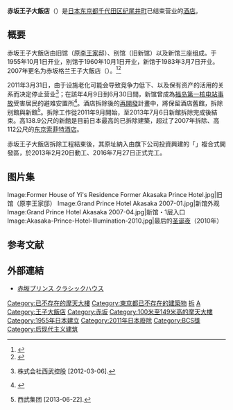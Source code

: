 {{noteTA|G1=Unit}}
{{Coord|35|40|48|N|139|44|14|E|display=title|region:JP-13_type:landmark_source:dewiki}}
{{Infobox Skyscraper
| building_name  = 赤坂王子大飯店<br>赤坂プリンスホテル
| image          = [[Image:Grand_Prince_Hotel_Akasaka.jpg|270px]]
| caption        = 
| year_highest   =
| year_end       =
| plural         =
| location       = 日本国东京都千代田区纪尾井町
| coordinates    =
| status         = '''已拆除'''
| groundbreaking =
| completion_date= 1982年11月（新馆）
| est-completion = 
| opening        = 1955年10月1日
| closed         = 2011年3月31日
| destroyed      =
| use            = 酒店
| antenna_spire  =
| roof           = 139米
| top_floor      = 
| floor_count    = 地上39层地下2层
| elevator_count =
| cost           =
| floor_area     = 67,751平方米
| architect      = [[丹下健三|丹下健三]]
| engineer       =
| contractor     = [[鹿岛建设|鹿岛建设]]<br />[[西武建设|西武建设]]
| developer      = 
| owner          =
}}
{{japanese
| japanese=赤坂プリンスホテル
| kana=あかさかプリンスホテル
| romaji=Akasaka Purinsu Hoteru}}

'''赤坂王子大飯店'''（{{lang-ja|赤坂プリンスホテル}}）是[[日本|日本]][[东京都|东京都]][[千代田区|千代田区]][[纪尾井町|纪尾井町]]已结束营业的[[酒店|酒店]]。

== 概要 ==
赤坂王子大飯店由旧馆（原[[李王家|李王家]]邸）、别馆（旧新馆）以及新馆三座组成。于1955年10月1日开业，别馆于1960年10月1日开业，新馆于1983年3月7日开业。2007年更名为赤坂格兰王子大飯店（{{lang|ja|グランドプリンスホテル赤坂}}）。<ref name="APH SCP">{{cite web |url=http://skyscraperpage.com/cities/?buildingID=22007 |title=Akasaka Prince Hotel |accessdate=2012-03-06 |publisher=Skyscraperpage.com |archive-date=2017-01-09 |archive-url=https://web.archive.org/web/20170109184910/http://skyscraperpage.com/cities/?buildingID=22007 |dead-url=no }}</ref><ref name="APH EMP">{{cite web |url=http://www.emporis.com/building/akasakaprincehotel-tokyo-japan |title=Akasaka Prince Hotel |accessdate=2012-03-06|publisher=Emporis.com}}</ref>

2011年3月31日，由于设施老化可能会导致竞争力低下、以及保有资产的活用的关系而决定停止营业<ref>{{ja}}{{PDF|[http://www.seibuholdings.co.jp/release/pdf/100428close.pdf {{lang|ja|連結子会社の事業所の営業終了に関するお知らせ}}]}} 株式会社西武控股 [2012-03-06].</ref>；在該年4月9日到6月30日間，新馆曾成為[[福岛第一核电站事故|福岛第一核电站事故]]受害居民的避难安置所<ref>{{en}}{{citeweb |url=http://www.japantimes.co.jp/text/nn20110325f4.html |title=Prince hotel spared wrecking ball to house evacuees |accessdate=2012-03-06 |publisher=[[日本时报|日本时报]] |archive-date=2012-10-12 |archive-url=https://web.archive.org/web/20121012164800/http://www.japantimes.co.jp/text/nn20110325f4.html |dead-url=no }}</ref>。酒店拆除後的[[都市更新|再開發]]計畫中，將保留酒店舊館，拆除别館與新館<ref>{{ja}}{{PDF|[http://www.seibu-group.co.jp/pdf/20121108kioichouplan.pdf {{lang|ja|（仮称）紀尾井町計画」の事業決定について}}]}} 西武集团 [2013-06-22].</ref>。拆除工作從2011年9月開始，至2013年7月6日新館拆除完成後結束。高138.9公尺的新館是目前日本最高的已拆除建築，超过了2007年拆除、高112公尺的[[东京索菲特酒店|东京索菲特酒店]]。

赤坂王子大飯店拆除工程結束後，其原址納入由{{link-ja|西武集團|西武グループ}}旗下公司{{link-ja|西武地產|西武プロパティーズ}}投資興建的「{{link-ja|東京Garden Terrace紀尾井町|東京ガーデンテラス紀尾井町}}」複合式開發區，於2013年2月20日動工、2016年7月27日正式完工。

== 图片集 ==
<gallery>
Image:Former House of Yi's Residence Former Akasaka Prince Hotel.jpg|旧馆（原李王家邸）
Image:Grand Prince Hotel Akasaka 2007-01.jpg|新馆外观
Image:Grand Prince Hotel Akasaka 2007-04.jpg|新馆・1层入口
Image:Akasaka-Prince-Hotel-Illumination-2010.jpg|最后的[[圣诞夜|圣诞夜]]（2010年）
</gallery>

== 参考文献 ==
{{Reflist}}

==外部連結==
{{Commonscat-inline|Grand Prince Hotel Akasaka}}
* [https://akasakaprince.com/ 赤坂プリンス クラシックハウス] {{Wayback|url=https://akasakaprince.com/ |date=20210124130202 }}

{{DEFAULTSORT:Akasaka Prince Hotel}}
[[Category:已不存在的摩天大樓|Category:已不存在的摩天大樓]]
[[Category:東京都已不存在的建築物|Category:東京都已不存在的建築物]]
[[Category:千代田區摩天大樓|拆]]
[[Category:東京都旅館|A]]
[[Category:王子大飯店|Category:王子大飯店]]
[[Category:赤坂|Category:赤坂]]
[[Category:100米至149米高的摩天大樓|Category:100米至149米高的摩天大樓]]
[[Category:1955年日本建立|Category:1955年日本建立]]
[[Category:2011年日本廢除|Category:2011年日本廢除]]
[[Category:BCS獎|Category:BCS獎]]
[[Category:后现代主义建筑|Category:后现代主义建筑]]
